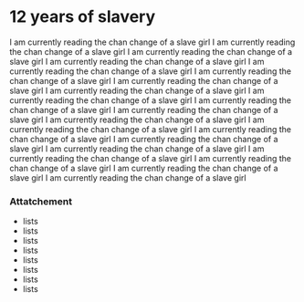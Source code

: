 # 12 years of slavery
I am currently reading the chan change of a slave girl
I am currently reading the chan change of a slave girl
I am currently reading the chan change of a slave girl
I am currently reading the chan change of a slave girl
I am currently reading the chan change of a slave girl
I am currently reading the chan change of a slave girl
I am currently reading the chan change of a slave girl
I am currently reading the chan change of a slave girl
I am currently reading the chan change of a slave girl
I am currently reading the chan change of a slave girl
I am currently reading the chan change of a slave girl
I am currently reading the chan change of a slave girl
I am currently reading the chan change of a slave girl
I am currently reading the chan change of a slave girl
I am currently reading the chan change of a slave girl
I am currently reading the chan change of a slave girl
I am currently reading the chan change of a slave girl
I am currently reading the chan change of a slave girl
I am currently reading the chan change of a slave girl
I am currently reading the chan change of a slave girl
### Attatchement
- lists
- lists
- lists
- lists
- lists
- lists
- lists
- lists

